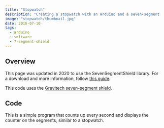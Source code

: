 ```yaml
---
title: "Stopwatch"
description: "Creating a stopwatch with an Arduino and a seven-segment shield"
image: "stopwatch/thumbnail.jpg"
date: 2018-07-10
tags:
  - arduino
  - software
  - 7-segment-shield
---
```



## Overview

This page was updated in 2020 to use the SevenSegmentShield library. For a download and more information, follow [this guide](/articles/7-segment-shield/).

This code uses the [Gravitech seven-segment shield](https://www.gravitech.us/7segmentshield.html).

## Code

This is a simple program that counts up every second and displays the counter on the segments, similar to a stopwatch.

<CodeFile src="code/Stopwatch.ino" />
